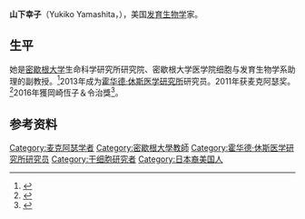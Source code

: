 {{Infobox scientist 
| name              = Yukiko Yamashita

| image             =

| image_size        =

| alt               =

| caption           =

| birth_date        = <!-- {{Birth date|YYYY|MM|DD}} -->

| birth_place       =

| death_date        = <!-- {{Death date and age|YYYY|MM|DD|YYYY|MM|DD}} (death date then birth date) -->

| death_place       =

| resting_place             =

| resting_place_coordinates = <!-- {{Coord|LAT|LONG|type:landmark|display=inline,title}} -->

| residence         =

| citizenship       =

| nationality       = [[美國|美國]]

| fields            = [[發育生物學|發育生物學]]

| workplaces        = [[密西根大學|密西根大學]]

| alma_mater        = [[京都大學|京都大學]]<br />[[史丹佛大學|史丹佛大學]]

| thesis_title      =

| thesis_url        =

| thesis_year       =

| doctoral_advisor  =

| academic_advisors = [[Margaret_T._Fuller|Margaret T. Fuller]]

| doctoral_students =

| notable_students  =

| known_for         =

| author_abbrev_bot =

| author_abbrev_zoo =

| influences        = | influenced        = | awards            = | signature         = <!--(filename only)--> | signature_alt     = | website           = <!-- {{URL|www.example.com}} --> | footnotes         = | spouse            = }}
'''山下幸子'''（Yukiko Yamashita，{{bd|1972年|}}），美国[[发育生物学|发育生物学]]家。

==生平==
她是[[密歇根大学|密歇根大学]]生命科学研究所研究院、密歇根大学医学院细胞与发育生物学系助理的副教授。<ref>{{cite web |url=http://www.med.umich.edu/cdb/people/yukikomy.html |title=存档副本 |accessdate=2011-09-26 |deadurl=yes |archiveurl=https://web.archive.org/web/20110930022210/http://med.umich.edu/cdb/people/yukikomy.html |archivedate=2011-09-30 }}</ref>2013年成为[[霍华德·休斯医学研究所|霍华德·休斯医学研究所]]研究员。2011年获麦克阿瑟奖。<ref>{{cite web |url=http://www.macfound.org/site/c.lkLXJ8MQKrH/b.7731021/k.A1C1/Yukiko_Yamashita.htm |title=存档副本 |accessdate=2011-09-26 |deadurl=yes |archiveurl=https://web.archive.org/web/20110925094410/http://www.macfound.org/site/c.lkLXJ8MQKrH/b.7731021/k.A1C1/Yukiko_Yamashita.htm |archivedate=2011-09-25 }}</ref>2016年獲岡崎恆子＆令治獎<ref>{{Cite web |url=http://www.itbm.nagoya-u.ac.jp/okazaki2/ |title=The 2nd Tsuneko & Reiji Okazaki Award |accessdate=2016-11-02 |archive-date=2018-08-03 |archive-url=https://web.archive.org/web/20180803173258/http://www.itbm.nagoya-u.ac.jp/okazaki2/ |dead-url=no }}</ref>。

==参考资料==
{{reflist}}

{{authority control}}
{{DEFAULTSORT:Yamashita, Yukiko}}
[[Category:麦克阿瑟学者|Category:麦克阿瑟学者]]
[[Category:密歇根大學教師|Category:密歇根大學教師]]
[[Category:霍华德·休斯医学研究所研究员|Category:霍华德·休斯医学研究所研究员]]
[[Category:干细胞研究者|Category:干细胞研究者]]
[[Category:日本裔美国人|Category:日本裔美国人]]